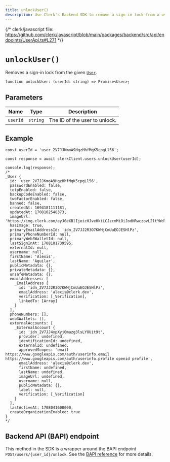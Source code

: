 ```yaml
---
title: unlockUser()
description: Use Clerk's Backend SDK to remove a sign-in lock from a user.
---
```


{/* clerk/javascript file: https://github.com/clerk/javascript/blob/main/packages/backend/src/api/endpoints/UserApi.ts#L271 */}

# `unlockUser()`

Removes a sign-in lock from the given [`User`](/docs/references/backend/types/backend-user).

```tsx
function unlockUser: (userId: string) => Promise<User>;
```

## Parameters

| Name | Type | Description |
| --- | --- | --- |
| `userId` | `string` | The ID of the user to unlock. |

## Example

```tsx {13}
const userId = 'user_2V7JJKmoA9HqzHhfMqK5cpgLl56';

const response = await clerkClient.users.unlockUser(userId);

console.log(response);
/*
_User {
  id: 'user_2V7JJKmoA9HqzHhfMqK5cpgLl56',
  passwordEnabled: false,
  totpEnabled: false,
  backupCodeEnabled: false,
  twoFactorEnabled: false,
  banned: false,
  createdAt: 1694181111181,
  updatedAt: 1708102548373,
  imageUrl: 'https://img.clerk.com/eyJ0eXBlIjoicHJveHkiLCJzcmMiOiJodHRwczovL2ltYWdlcy5jbGVyay5kZXYvb2F1dGhfZ29vZ2xlL2ltZ18yVjdKSkhvdXlnbDNLRXRaUjlRRlFNbnVDU2cuanBlZyJ9',
  hasImage: true,
  primaryEmailAddressId: 'idn_2V7JJ2R3O7KWHjCmUuEOJESHlPz',
  primaryPhoneNumberId: null,
  primaryWeb3WalletId: null,
  lastSignInAt: 1708101739595,
  externalId: null,
  username: null,
  firstName: 'Alexis',
  lastName: 'Aguilar',
  publicMetadata: {},
  privateMetadata: {},
  unsafeMetadata: {},
  emailAddresses: [
    _EmailAddress {
      id: 'idn_2V7JJ2R3O7KWHjCmUuEOJESHlPz',
      emailAddress: 'alexis@clerk.dev',
      verification: [_Verification],
      linkedTo: [Array]
    }
  ],
  phoneNumbers: [],
  web3Wallets: [],
  externalAccounts: [
    _ExternalAccount {
      id: 'idn_2V7JJ4xpXyj0mazg3lsLYOUit9t',
      provider: undefined,
      identificationId: undefined,
      externalId: undefined,
      approvedScopes: 'email https://www.googleapis.com/auth/userinfo.email https://www.googleapis.com/auth/userinfo.profile openid profile',
      emailAddress: 'alexis@clerk.dev',
      firstName: undefined,
      lastName: undefined,
      imageUrl: undefined,
      username: null,
      publicMetadata: {},
      label: null,
      verification: [_Verification]
    }
  ],
  lastActiveAt: 1708041600000,
  createOrganizationEnabled: true
}
*/
```

## Backend API (BAPI) endpoint

This method in the SDK is a wrapper around the BAPI endpoint `POST/users/{user_id}/unlock`. See the [BAPI reference](https://clerk.com/docs/reference/backend-api/tag/Users#operation/UnlockUser) for more details.

